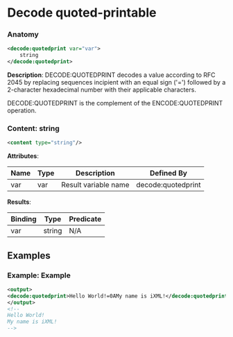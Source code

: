 # Decode quoted-printable

### Anatomy

```xml
<decode:quotedprint var="var">
    string
</decode:quotedprint>
```

 **Description**:
 DECODE:QUOTEDPRINT decodes a value according to RFC 2045 by replacing sequences incipient with an equal sign ('=') followed by a 2-character hexadecimal number with their applicable characters.

DECODE:QUOTEDPRINT is the complement of the ENCODE:QUOTEDPRINT operation.

### Content: string

```xml
<content type="string"/>
```

**Attributes**:

| Name | Type | Description | Defined By |
| ---- | ---- | ----------- | ---------- |
| var | var | Result variable name | decode:quotedprint |


**Results**:

| Binding | Type | Predicate |
| ------- | ---- | --------- |
| var | string | N/A |


## Examples

### Example: Example

```xml
<output>
<decode:quotedprint>Hello World!=0AMy name is iXML!</decode:quotedprint>
</output>
<!--
Hello World!
My name is iXML!
-->
```

